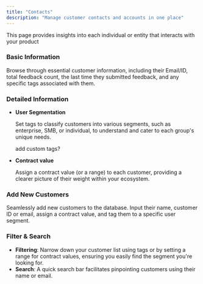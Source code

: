 ```yaml
---
title: "Contacts"
description: "Manage customer contacts and accounts in one place"
---
```


This page provides insights into each individual or entity that interacts with your product

### Basic **Information**

Browse through essential customer information, including their Email/ID, total feedback count, the last time they submitted feedback, and any specific tags associated with them.

### Detailed **Information**

- **User Segmentation**

  Set tags to classify customers into various segments, such as enterprise, SMB, or individual, to understand and cater to each group's unique needs.

  add custom tags?

- **Contract value**

  Assign a contract value (or a range) to each customer, providing a clearer picture of their weight within your ecosystem.

### Add New Customers

Seamlessly add new customers to the database. Input their name, customer ID or email, assign a contract value, and tag them to a specific user segment.

### Filter & Search

- **Filtering**: Narrow down your customer list using tags or by setting a range for contract values, ensuring you easily find the segment you're looking for.
- **Search**: A quick search bar facilitates pinpointing customers using their name or email.

